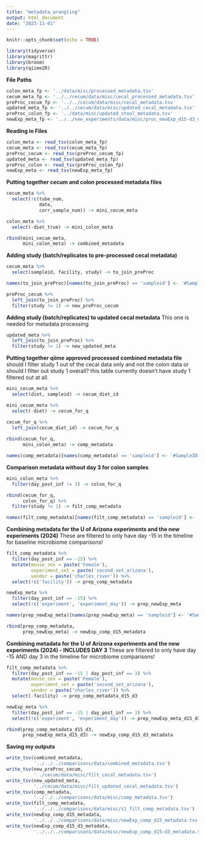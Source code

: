 ```yaml
---
title: "metadata_wrangling"
output: html_document
date: "2023-11-01"
---
```


```r
knitr::opts_chunk$set(echo = TRUE)
```

```r
library(tidyverse)
library(magrittr)
library(broom)
library(qiime2R)
```

**File Paths**
```r
colon_meta_fp <- '../data/misc/processed_metadata.tsv'
cecum_meta_fp <- '../../cecum/data/misc/cecal_processed_metadata.tsv'
preProc_cecum_fp <- '../../cecum/data/misc/cecal_metadata.tsv'
updated_meta_fp <- '../../cecum/data/misc/updated_cecal_metadata.tsv'
preProc_colon_fp <- '../data/misc/updated_stool_metadata.tsv'
newExp_meta_fp <- '../../new_experiments/data/misc/proc_newExp_d15-d3_metadata.tsv'
```

**Reading in Files**
```r
colon_meta <- read_tsv(colon_meta_fp)
cecum_meta <- read_tsv(cecum_meta_fp)
preProc_cecum <- read_tsv(preProc_cecum_fp)
updated_meta <- read_tsv(updated_meta_fp)
preProc_colon <- read_tsv(preProc_colon_fp)
newExp_meta <- read_tsv(newExp_meta_fp)
```

**Putting together cecum and colon processed metadata files**
```r
cecum_meta %>% 
  select(!c(tube_num,
            date,
            corr_sample_num)) -> mini_cecum_meta

colon_meta %>% 
  select(-diet_true) -> mini_colon_meta

rbind(mini_cecum_meta,
      mini_colon_meta) -> combined_metadata
```

**Adding study (batch/replicates to pre-processed cecal metadata)**
```r
cecum_meta %>% 
  select(sampleid, facility, study) -> to_join_preProc

names(to_join_preProc)[names(to_join_preProc) == 'sampleid'] <- '#SampleID'

preProc_cecum %>% 
  left_join(to_join_preProc) %>% 
  filter(study != 1) -> new_preProc_cecum
```

**Adding study (batch/replicates) to updated cecal metadata**
This one is needed for metadata processing
```r
updated_meta %>% 
  left_join(to_join_preProc) %>% 
  filter(study != 1) -> new_updated_meta
```

**Putting together qiime approved processed combined metadata file**
should I filter study 1 out of the cecal data only and not the colon data or should I filter out study 1 overall? this table currently doesn't have study 1 filtered out at all. 
```r
mini_cecum_meta %>% 
  select(diet, sampleid) -> cecum_diet_id

mini_cecum_meta %>% 
  select(-diet) -> cecum_for_q

cecum_for_q %>% 
  left_join(cecum_diet_id) -> cecum_for_q
  
rbind(cecum_for_q,
      mini_colon_meta) -> comp_metadata

names(comp_metadata)[names(comp_metadata) == 'sampleid'] <- '#SampleID'
```

**Comparison metadata without day 3 for colon samples**
```r
mini_colon_meta %>% 
  filter(day_post_inf != 3) -> colon_for_q

rbind(cecum_for_q,
      colon_for_q) %>% 
  filter(study != 1) -> filt_comp_metadata

names(filt_comp_metadata)[names(filt_comp_metadata) == 'sampleid'] <- '#SampleID'
```

**Combining metadata for the U of Arizona experiments and the new experiments (2024)**
These are filtered to only have day -15 in the timeline for baseline microbiome comparisons!
```r
filt_comp_metadata %>% 
  filter(day_post_inf == -15) %>% 
  mutate(mouse_sex = paste('Female'),
         experiment_set = paste('second_set_arizona'),
         vendor = paste('charles_river')) %>% 
  select(!c('facility')) -> prep_comp_metadata

newExp_meta %>% 
  filter(day_post_inf == -15) %>% 
  select(!c('experiment', 'experiment_day')) -> prep_newExp_meta

names(prep_newExp_meta)[names(prep_newExp_meta) == 'sampleid'] <- '#SampleID'

rbind(prep_comp_metadata,
      prep_newExp_meta) -> newExp_comp_d15_metadata
```

**Combining metadata for the U of Arizona experiments and the new experiments (2024) - INCLUDES DAY 3**
These are filtered to only have day -15 AND day 3 in the timeline for microbiome comparisons!
```r
filt_comp_metadata %>% 
  filter(day_post_inf == -15 | day_post_inf == 3) %>% 
  mutate(mouse_sex = paste('Female'),
         experiment_set = paste('second_set_arizona'),
         vendor = paste('charles_river')) %>% 
  select(-facility) -> prep_comp_metadata_d15_d3

newExp_meta %>% 
  filter(day_post_inf == -15 | day_post_inf == 3) %>% 
  select(!c('experiment', 'experiment_day')) -> prep_newExp_meta_d15_d3

rbind(prep_comp_metadata_d15_d3,
      prep_newExp_meta_d15_d3) -> newExp_comp_d15_d3_metadata
```


**Saving my outputs**
```r
write_tsv(combined_metadata,
          '../../../comparisons/data/combined_metadata.tsv')
write_tsv(new_preProc_cecum,
          '../cecum/data/misc/filt_cecal_metadata.tsv')
write_tsv(new_updated_meta,
          '../cecum/data/misc/filt_updated_cecal_metadata.tsv')
write_tsv(comp_metadata,
          '../../../comparisons/data/misc/comp_metadata.tsv')
write_tsv(filt_comp_metadata,
          '../../../comparisons/data/misc/s1_filt_comp_metadata.tsv')
write_tsv(newExp_comp_d15_metadata,
          '../../../comparisons/data/misc/newExp_comp_d15_metadata.tsv')
write_tsv(newExp_comp_d15_d3_metadata,
          '../../../comparisons/data/misc/newExp_comp_d15-d3_metadata.tsv')
```

